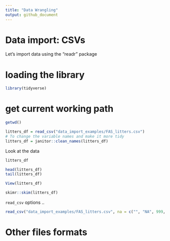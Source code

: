 ```yaml
---
title: "Data Wrangling"
output: github_document
---
```


# Data import: CSVs

Let's import data using the "readr" package



# loading the library
```r
library(tidyverse)

```

# get current working path
```r
getwd()
```

```r
litters_df = read_csv("data_import_examples/FAS_litters.csv")
# To change the variable names and make it more tidy
litters_df = janitor::clean_names(litters_df)
```


Look at the data

```r
litters_df

head(litters_df)
tail(litters_df)
```

```r
View(litters_df)

```

```r
skimr::skim(litters_df)
```


`read_csv` options ..

```r
read_csv("data_import_examples/FAS_litters.csv", na = c("", "NA", 999, 88))
```

# Other files formats




